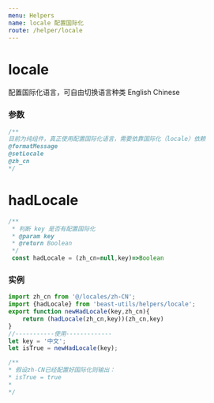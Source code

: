 ```yaml
---
menu: Helpers
name: locale 配置国际化
route: /helper/locale
---
```


# locale
配置国际化语言，可自由切换语言种类 English Chinese

### 参数

```typescript
/**
目前为纯组件，真正使用配置国际化语言，需要依靠国际化（locale）依赖
@formatMessage
@setLocale
@zh_cn
*/
```
# hadLocale

```typescript
/**
 * 判断 key 是否有配置国际化
 * @param key
 * @return Boolean
 */
 const hadLocale = (zh_cn=null,key)=>Boolean
```
### 实例

```typescript
import zh_cn from '@/locales/zh-CN';
import {hadLocale} from 'beast-utils/helpers/locale';
export function newHadLocale(key,zh_cn){
    return (hadLocale(zh_cn,key))(zh_cn,key)
}
//-----------使用-------------
let key = '中文';
let isTrue = newHadLocale(key);

/**
* 假设zh-CN已经配置好国际化则输出：
* isTrue = true
*
*/

```